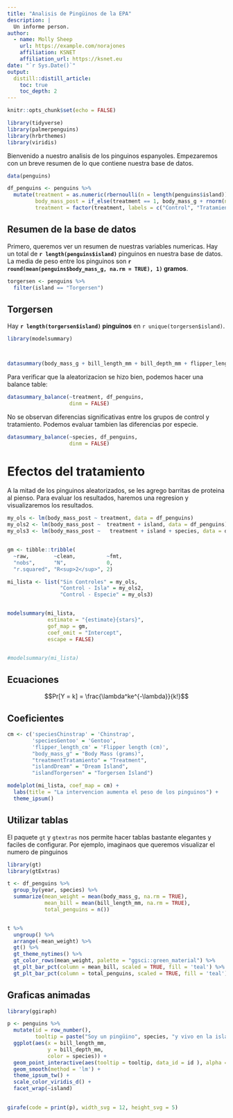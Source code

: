 ```yaml
---
title: "Analisis de Pingüinos de la EPA"
description: |
  Un informe person.
author:
  - name: Molly Sheep 
    url: https://example.com/norajones
    affiliation: KSNET
    affiliation_url: https://ksnet.eu
date: "`r Sys.Date()`"
output: 
  distill::distill_article:
    toc: true
    toc_depth: 2
---
```


```r
knitr::opts_chunk$set(echo = FALSE)

library(tidyverse)
library(palmerpenguins)
library(hrbrthemes)
library(viridis)

```

Bienvenido a nuestro analisis de los pinguinos espanyoles. Empezaremos con un breve resumen de lo que contiene nuestra base de datos.


```r
data(penguins)

df_penguins <- penguins %>%
  mutate(treatment = as.numeric(rbernoulli(n = length(penguins$island))),
         body_mass_post = if_else(treatment == 1, body_mass_g + rnorm(n = length(penguins$island), 300, 50), body_mass_g - rnorm(n = length(penguins$island), 10, 5)),
         treatment = factor(treatment, labels = c("Control", "Tratamiento")))

```

## Resumen de la base de datos

Primero, queremos ver un resumen de nuestras variables numericas. Hay un total de **`r length(penguins$island)`** pinguinos en nuestra base de datos. La media de peso entre los pinguinos son **`r round(mean(penguins$body_mass_g, na.rm = TRUE), 1)` gramos**.

```r

torgersen <- penguins %>%
  filter(island == "Torgersen")
```

## Torgersen

Hay **`r length(torgersen$island)` pinguinos** en `r unique(torgersen$island)`.


```r
library(modelsummary)



datasummary(body_mass_g + bill_length_mm + bill_depth_mm + flipper_length_mm ~ Mean + SD, df_penguins)


```
Para verificar que la aleatorizacion se hizo bien, podemos hacer una balance table:

```r

datasummary_balance(~treatment, df_penguins,
                    dinm = FALSE)

```
No se observan diferencias significativas entre los grupos de control y tratamiento. Podemos evaluar tambien las diferencias por especie.


```r

datasummary_balance(~species, df_penguins,
                    dinm = FALSE)

```

# Efectos del tratamiento

A la mitad de los pinguinos aleatorizados, se les agrego barritas de proteina al pienso. Para evaluar los resultados, haremos una regresion y visualizaremos los resultados.

```r

my_ols <- lm(body_mass_post ~ treatment, data = df_penguins)
my_ols2 <- lm(body_mass_post ~  treatment + island, data = df_penguins)
my_ols3 <- lm(body_mass_post ~   treatment + island + species, data = df_penguins)


gm <- tibble::tribble(
  ~raw,        ~clean,          ~fmt,
  "nobs",      "N",             0,
  "r.squared", "R<sup>2</sup>", 2)

mi_lista <- list("Sin Controles" = my_ols,
                 "Control - Isla" = my_ols2,
                 "Control - Especie" = my_ols3)


modelsummary(mi_lista,
             estimate = "{estimate}{stars}",
             gof_map = gm,
             coef_omit = "Intercept",
             escape = FALSE)


#modelsummary(mi_lista)

```

## Ecuaciones

$$Pr[Y = k] = \frac{\lambda^ke^{-\lambda}}{k!}$$


## Coeficientes

```r
cm <- c('speciesChinstrap' = 'Chinstrap',
        'speciesGentoo' = 'Gentoo', 
        'flipper_length_cm' = 'Flipper length (cm)',
        "body_mass_g" = "Body Mass (grams)",
        "treatmentTratamiento" = "Treatment",
        "islandDream" = "Dream Island",
        "islandTorgersen" = "Torgersen Island")

modelplot(mi_lista, coef_map = cm) +
  labs(title = "La intervencion aumenta el peso de los pinguinos") +
  theme_ipsum()

```




## Utilizar tablas

El paquete `gt` y `gtextras` nos permite hacer tablas bastante elegantes y faciles de configurar. Por ejemplo, imaginaos que queremos visualizar el numero de pinguinos

```r

library(gt)
library(gtExtras)

t <- df_penguins %>%
  group_by(year, species) %>%
  summarize(mean_weight = mean(body_mass_g, na.rm = TRUE),
            mean_bill = mean(bill_length_mm, na.rm = TRUE),
            total_penguins = n()) 


t %>%
  ungroup() %>%
  arrange(-mean_weight) %>%
  gt() %>% 
  gt_theme_nytimes() %>%
  gt_color_rows(mean_weight, palette = "ggsci::green_material") %>%
  gt_plt_bar_pct(column = mean_bill, scaled = TRUE, fill = 'teal') %>%
  gt_plt_bar_pct(column = total_penguins, scaled = TRUE, fill = 'teal')

```

## Graficas animadas

```r

library(ggiraph)

p <- penguins %>%
  mutate(id = row_number(),
         tooltip = paste("Soy un pingüino", species, "y vivo en la isla", island)) %>%
  ggplot(aes(x = bill_length_mm,
             y = bill_depth_mm,
             color = species)) +
  geom_point_interactive(aes(tooltip = tooltip, data_id = id ), alpha = 0.5, size = 2.5) +
  geom_smooth(method = 'lm') +
  theme_ipsum_tw() +
  scale_color_viridis_d() +
  facet_wrap(~island)
  

girafe(code = print(p), width_svg = 12, height_svg = 5)

```

